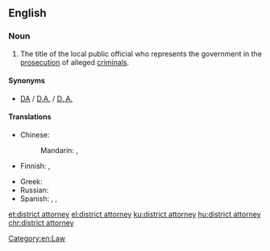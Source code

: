 ==English==
{{wikipedia}}

===Noun===
{{en-noun|head=[[district]] [[attorney]]}}

# {{context|American|lang=en}} The title of the local public official who represents the government in the [[prosecution]] of alleged [[criminal]]s.

====Synonyms====
* [[DA]] / [[D.A.]] / [[D. A.]] {{gloss|abbreviation}}

====Translations====
{{trans-top|title}}
* Chinese:
*: Mandarin: {{t|cmn|地方檢察官|sc=Hani}}, {{t|cmn|地方检察官|tr=dìfāng jiǎncháguān|sc=Hani}}
* Finnish: {{t-|fi|piirisyyttäjä}}, {{t-|fi|yleinen syyttäjä}}
{{trans-mid}}
* Greek: {{t+|el|εισαγγελέας|m|tr=issageléas|sc=Grek}}
* Russian: {{t+|ru|прокурор|m|tr=prokurór}}
* Spanish: {{t+|es|fiscal|m|f}}, {{t-|es|procurador|m}}, {{t-|es|procuradora|f}}
{{trans-bottom}}

[[Category:en:Law]]

[[et:district attorney]]
[[el:district attorney]]
[[ku:district attorney]]
[[hu:district attorney]]
[[chr:district attorney]]